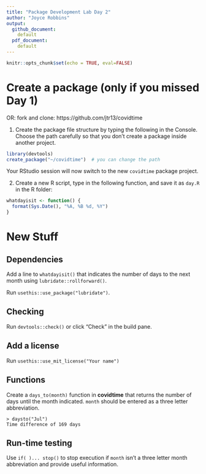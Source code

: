 ```yaml
---
title: "Package Development Lab Day 2"
author: "Joyce Robbins"
output:
  github_document:
    default
  pdf_document:
    default  
---
```


```r
knitr::opts_chunk$set(echo = TRUE, eval=FALSE)
```


# Create a package (only if you missed Day 1)

OR: fork and clone: https://github.com/jtr13/covidtime

1. Create the package file structure by typing the following in the Console. Choose the path carefully so that you don't create a package inside another project. 

```r
library(devtools)
create_package("~/covidtime")  # you can change the path
```

Your RStudio session will now switch to the new `covidtime` package project.


2. Create a new R script, type in the following function, and save it as `day.R` in the R folder:

```r
whatdayisit <- function() {
  format(Sys.Date(), "%A, %B %d, %Y")
}
```

# New Stuff

## Dependencies

Add a line to `whatdayisit()` that indicates the number of days to the next month using `lubridate::rollforward()`.

Run `usethis::use_package("lubridate")`.

## Checking

Run `devtools::check()` or click "Check" in the build pane.

## Add a license

Run `usethis::use_mit_license("Your name")`


## Functions

Create a `days_to(month)` function in **covidtime** that returns the number of days until the month indicated. `month` should be entered as a three letter abbreviation.

```
> daysto("Jul")
Time difference of 169 days
```

## Run-time testing

Use `if( )... stop()` to stop execution if `month` isn't a three letter month abbreviation and provide useful information.

